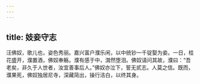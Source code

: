 ```yaml
---
---
---
```

title: 妓妾守志
---




汪佛奴，歌儿也，姿色秀丽。嘉兴富户濮乐闲，以中统钞一千锭娶为妾。一日，桂花盛开，濮置酒，佛奴奉觞。濮有感于中，潸然堕泪。佛奴请问其故，濮曰：“吾老矣，非久于人世者，汝宜善事后人。”佛奴亦泣下，誓无贰志。人莫之信。既而，濮果死，佛奴独居尼寺，深藏简出，操行洁白，以终其身。